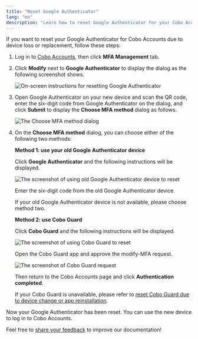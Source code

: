 ```yaml
---
title: "Reset Google Authenticator"
lang: "en"
description: "Learn how to reset Google Authenticator for your Cobo Accounts, ensuring continued access and security for your digital assets."
---
```


If you want to reset your Google Authenticator for Cobo Accounts due to device loss or replacement, follow these steps:

1. Log in to [Cobo Accounts](https://accounts.cobo.com/), then click **MFA Management** tab.
2. Click **Modify** next to **Google Authenticator** to display the dialog as the following screenshot shows.

    <img src="/en/images/cobo-accounts/_xhiQMOa7LNMh0f9QR3LCIVTSncU4VZIUcCZj5aCUP7mxmw2RaMN9mmwDwdp8mTyzWH063WyZPEcGKJEX_1sAUxBz6aMm5CVGUigupUkl3QYa0ci30dQ_C3RGL0KdVFpg7cobueWhNoxsdGdC-s23Mw.png" className="screenshot_full_screen" alt="On-screen instructions for resetting Google Authenticator" />

3. Open Google Authenticator on your new device and scan the QR code, enter the six-digit code from Google Authenticator on the dialog, and click **Submit** to display the **Choose MFA method** dialog as follows.

    <img src="/en/images/cobo-accounts/choose-mfa-method.png" className="screenshot_full_screen" alt="The Choose MFA method dialog" />

4. On the **Choose MFA method** dialog, you can choose either of the following two methods:

    **Method 1: use your old Google Authenticator device**

    Click **Google Authenticator** and the following instructions will be displayed. 

    <img src="/en/images/cobo-accounts/reset-with-old-ga.png" className="screenshot_full_screen" alt="The screenshot of using old Google Authenticator device to reset" />

    Enter the six-digit code from the old Google Authenticator device.

    <Note>If your old Google Authenticator device is not available, please choose method two.</Note>

    **Method 2: use Cobo Guard**

    Click **Cobo Guard** and the following instructions will be displayed.

    <img src="/en/images/cobo-accounts/reset-with-cobo-guard.png" className="screenshot_full_screen" alt="The screenshot of using Cobo Guard to reset" />

    Open the Cobo Guard app and approve the modify-MFA request.

    <img src="/en/images/cobo-accounts/cobo-guard-request.png" className="screenshot_modal" alt="The screenshot of Cobo Guard request" />

    Then return to the Cobo Accounts page and click **Authentication completed**.

    <Note>If your Cobo Guard is unavailable, please refer to [reset Cobo Guard due to device change or app reinstallation](en/guard/reset).</Note>

Now your Google Authenticator has been reset. You can use the new device to log in to Cobo Accounts.

<Tip>Feel free to [share your feedback](https://forms.zohopublic.com/cobo/form/DocumentFeedbackForm/formperma/QvLOhxJv1_JMsJ-1dleZ8Itb_7rzN-LtgvsDdxosoVI?referrername=manuals) to improve our documentation!</Tip>